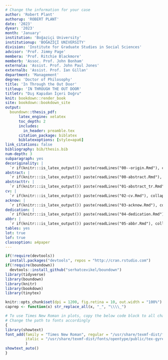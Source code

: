 ```yaml
---
# Change the information for your case
author: 'Robert Plant'
authorup: 'ROBERT PLANT'
date: '2023'
dyear: '2023'
month: 'January'
institution: 'Boğaziçi University'
institutionup: 'BOĞAZİÇİ UNIVERSITY'
division: 'Institute for Graduate Studies in Social Sciences'
advisor: 'Prof. Jimmy Page'
membera: 'Prof. Ritchie Blackmore'
memberb: 'Assoc. Prof. John Bonham'
externala: 'Assist. Prof. John Paul Jones'
externalb: 'Assist. Prof. Ian Gillan'
department: 'Management'
degree: 'Doctor of Philosophy'
title: 'In Through the Out Door'
titleup: 'IN THROUGH THE OUT DOOR'
titletr: "Dış Kapıdan İçeri Doğru" 
knit: bookdown::render_book
site: bookdown::bookdown_site
output:
  boundown::thesis_pdf:
      latex_engine: xelatex
      toc_depth: 2
      includes:
        in_header: preamble.tex
      citation_package: biblatex
      biblatexoptions: [style=apa6]
link_citations: false
bibliography: bib/thesis.bib
num-depth: 3
subparagraph: yes
decoriginality: |
  `r if(knitr:::is_latex_output()) paste(readLines("00--origin.Rmd"), collapse = '\n  ')`
abstract: |
  `r if(knitr:::is_latex_output()) paste(readLines("00-abstract.Rmd"), collapse = '\n  ')`
abstracttr: |
  `r if(knitr:::is_latex_output()) paste(readLines("01-abstract_tr.Rmd"), collapse = '\n  ')`
cv: |
  `r if(knitr:::is_latex_output()) paste(readLines("02-cv.Rmd"), collapse = '\n  ')`
acknow: |
  `r if(knitr:::is_latex_output()) paste(readLines("03-acknow.Rmd"), collapse = '\n  ')`
dedication: |
  `r if(knitr:::is_latex_output()) paste(readLines("04-dedication.Rmd"), collapse = '\n  ')`
abbr: |
  `r if(knitr:::is_latex_output()) paste(readLines("05-abbr.Rmd"), collapse = '\n  ')`
tables: yes
lot: true
lof: true
classoption: a4paper
---
```


```r
if(!require(devtools))
  install.packages("devtools", repos = "http://cran.rstudio.com")
if(!require(boundown))
  devtools::install_github("serhatcevikel/boundown")
library(tidyverse)
library(boundown)
library(knitr)
library(bookdown)
library(tinytex)

knitr::opts_chunk$set(dpi = 1200, fig.retina = 10, out.width = "100%")
caprep <- function(x) str_replace_all(x, "_", "\\\\_")

# To use Times New Roman in plots, copy the below code block to all chapter Rmd files
# Change the path to fonts accordingly
{
library(showtext)
font_add(family = "Times New Roman", regular = "/usr/share/texmf-dist/fonts/opentype/public/tex-gyre/texgyretermes-regular.otf",
         italic = "/usr/share/texmf-dist/fonts/opentype/public/tex-gyre/texgyretermes-italic.otf"
         )
showtext_auto()
}
```

<!--
It is best to create the approval page and declaration of originality according to the instructions on sbe.boun.edu.tr page
And export to pdf pages to be included here.
Filenames are as follows:
Approval page: approval_page.pdf
Declaration of Originality: f1_declaration_of_originality.pdf
-->

<!--
It is best to select XeLaTeX for PDF generation and tinytex for LaTeX compiling.
And of course you are strongly encouraged to install tinytex R package are you are required to do so for the above settings.
-->

<!--
Some references to test the format:

@zimmermann_inductive_2015

@zimmermann_inductive_2015

[@wheeler_huttunen_neuroeconomic_2016]

[@wheeler_huttunen_neuroeconomic_2016]

@zahera_investors_2018

@zahera_investors_2018

[@weber_disposition_1998]

[@weber_disposition_1998]


@yang_discretization_2010

@yang_discretization_2010

[@therneau_survival_2021]

[@therneau_survival_2021]

@xie_knitr_2022

@xie_knitr_2022

[@xie_bookdown_2022]

[@xie_bookdown_2022]


Some list items to test the format


List:

- item 1
- item 2
  - item 3
  - item 4
    - item 5
    - item 6
  - item 7
- item 8

Text again


Some random text to test format

\lipsum[1-4]
-->
